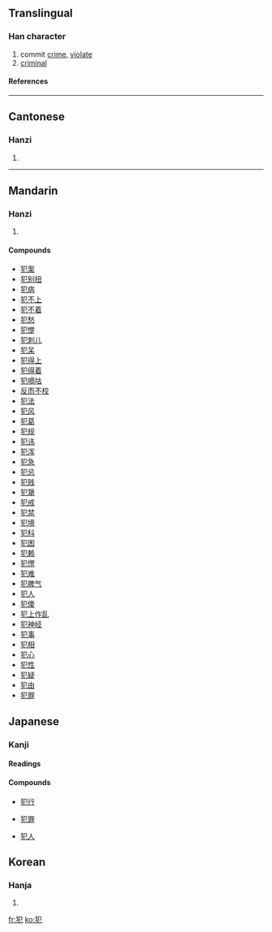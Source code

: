 ==Translingual==
===Han character===
{{Han char|rn=94|rad=犬|as=02|sn=5|four=4721<sub>2</sub>|canj=大竹尸山 (KHSU)}}
# commit [[crime]], [[violate]]
# [[criminal]]
====References====
{{Han ref|kx=0706.020|dkj=20238|dj=1118.170|hdz=21331.080|uh=72AF|ud=29359|bh=A5C7|bd=42439}}

----
==Cantonese==
===Hanzi===
{{yue-hanzi|jyut=|y=faan6}}
# {{defn|Cantonese}}

----
==Mandarin==
===Hanzi===
{{cmn-hanzi|pin=[[fàn]] (fan4)|wg=fan<sup>4</sup>}}
# {{defn|Mandarin}}

====Compounds====
*[[犯案]]
*[[犯别扭]]
*[[犯病]]
*[[犯不上]]
*[[犯不着]]
*[[犯愁]]
*[[犯憷]]
*[[犯刺儿]]
*[[犯呆]]
*[[犯得上]]
*[[犯得着]]
*[[犯嘀咕]]
*[[反而不校]]
*[[犯法]]
*[[犯风]]
*[[犯葛]]
*[[犯规]]
*[[犯讳]]
*[[犯浑]]
*[[犯急]]
*[[犯忌]]
*[[犯贱]]
*[[犯犟]]
*[[犯戒]]
*[[犯禁]]
*[[犯境]]
*[[犯科]]
*[[犯困]]
*[[犯赖]]
*[[犯愣]]
*[[犯难]]
*[[犯脾气]]
*[[犯人]]
*[[犯傻]]
*[[犯上作乱]]
*[[犯神经]]
*[[犯事]]
*[[犯相]]
*[[犯心]]
*[[犯性]]
*[[犯疑]]
*[[犯由]]
*[[犯罪]]




== Japanese ==
===Kanji===
{{ja-kanji|grade=5|rs=犬02}}
====Readings====
{{ja-readings|on=[[はん]] ([[han]]), [[ぼん]] ([[bon]])|kun=[[おかす]] ([[犯す]], [[okasu]])}}
====Compounds====
{{top4}}
*[[犯行]]
{{mid4}}
*[[犯罪]]
{{mid4}}
*[[犯人]]
{{mid4}}
{{bottom}}

==Korean==
===Hanja===
{{ko-hanja|hangeul=범|eumhun=|rv=beom|mr=pŏm|y=pem}}
# {{defn|Korean}}

[[fr:犯]]
[[ko:犯]]